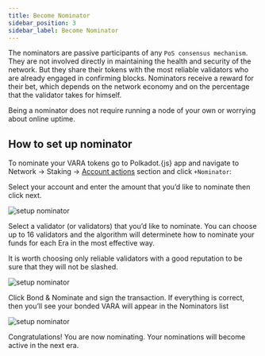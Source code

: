 ```yaml
---
title: Become Nominator
sidebar_position: 3
sidebar_label: Become Nominator
---
```



The nominators are passive participants of any `PoS consensus mechanism`. They are not involved directly in maintaining the health and security of the network. But they share their tokens with the most reliable validators who are already engaged in confirming blocks. Nominators receive a reward for their bet, which depends on the network economy and on the percentage that the validator takes for himself.

Being a nominator does not require running a node of your own or worrying about online uptime.

## How to set up nominator

To nominate your VARA tokens go to Polkadot.{js} app and navigate to Network → Staking → [Account actions](https://polkadot.js.org/apps/?rpc=wss%3A%2F%2Fvara.gear.rs#/staking/actions) section and click `+Nominator`:

Select your account and enter the amount that you’d like to nominate then click next.

![setup nominator](./img/nominator-1.png)

Select a validator (or validators) that you’d like to nominate. You can choose up to 16 validators and the algorithm will determinete how to nominate your funds for each Era in the most effective way.

It is worth choosing only reliable validators with a good reputation to be sure that they will not be slashed.

![setup nominator](./img/nominator-2.png)

Click Bond & Nominate and sign the transaction. If everything is correct, then you’ll see your bonded VARA will appear in the Nominators list

![setup nominator](./img/nominator-3.png)

Congratulations! You are now nominating. Your nominations will become active in the next era.